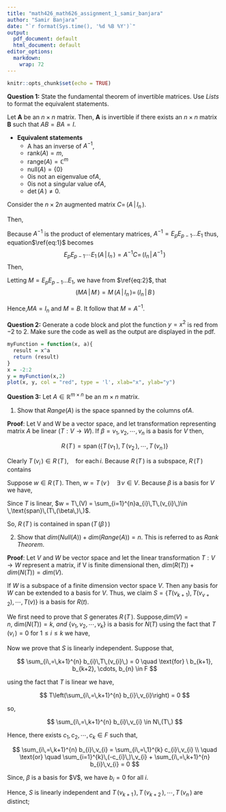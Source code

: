 ```yaml
---
title: "math426_math626_assignment_1_samir_banjara"
author: "Samir Banjara"
date: "`r format(Sys.time(), '%d %B %Y')`"
output:
  pdf_document: default
  html_document: default
editor_options: 
  markdown: 
    wrap: 72
---
```


```r
knitr::opts_chunk$set(echo = TRUE)
```

**Question 1:** State the fundamental theorem of invertible matrices.
Use *Lists* to format the equivalent statements.

Let **A** be an $n\times n$ matrix. Then, **A** is invertible if there
exists an $n\times n$ matrix **B** such that $AB = BA = I$.

-   **Equivalent statements**
    -   A has an inverse of $A^{-1}$,
    -   $\text{rank}(A) = m$,
    -   $\text{range}(A) = \mathbb{C}^m$
    -   $\text{null}(A) = \{0\}$
    -   $0 \text{is not an eigenvalue of} A$,
    -   $0 \text{is not a singular value of} A$,
    -   $\text{det}\,(A\,)\ne 0$.

Consider the $n\times 2n$ augmented matrix $C = \,(A\,|\,I_{n}\,)$.

Then,

```{=latex}
\begin{equation} \label{eq:1} 
A^{-1} C = (\,A^{-1} A\, | \,A^{-1} I_{n}\,) = (\,I_{n}\, | \,A^{-1}\,)
\end{equation}
```
Because $A^{-1}$ is the product of elementary matrices,
$A^{-1} = E_{p}E_{p-1}\dots E_{1}$ thus, equation$\ref{eq:1}$ becomes
$$E_{p} E_{p-1}\cdots E_{1}\,(A\, | \, I_{n}\,) = A^{-1}C = \,(I_{n}\, | \, A^{-1}\,)$$
Then,

```{=latex}
\begin{equation} \label{eq:2}
 E_{p}E_{p-1}\dots E_{1}\,(A\, | \, I_{n}\,) = \,(I_{n}\, | \, B)
\end{equation}
```
Letting $M = E_{p}E_{p-1}\dots E_{1}$, we have from $\ref{eq:2}$, that
$$\,(MA\,|\,M\,) = M\,(A\,|\,I_{n}\,) = \,(I_{n}\,|\,B\,)$$

Hence,$MA = I_{n}$ and $M=B$. It follow that $M = A^{-1}$.

**Question 2:** Generate a code block and plot the function $y = x^2$ is
red from $-2$ to $2$. Make sure the code as well as the output are
displayed in the pdf.

```r
myFunction = function(x, a){
  result = x^a 
  return (result) 
}
x = -2:2 
y = myFunction(x,2) 
plot(x, y, col = "red", type = 'l', xlab="x", ylab="y")
```

**Question 3:** Let $A \in \mathbb{R}^{m\times n}$ be an $m \times n$
matrix.

1.  Show that $Range(A)$ is the space spanned by the columns of$A$.

**Proof**: Let V and W be a vector space, and let transformation
representing matrix $A$ be linear ($T : V\rightarrow W$). If
$\beta = {v_{1}, v_{2},\cdots,v_{n}}$ is a basis for $V$ then,

$$R\,(T\,) = \text{span}\,(\{T\,(v_{1}\,), T\,(v_{2}\,),\cdots , T\,(v_{n}\,)\}$$

Clearly $T\,(v_{i}\,) \in R\,(T\,),\quad \text{for each} \, i$. Because
$R\,(T\,)$ is a subspace, $R\,(T\,)$ contains

```{=latex}
\begin{equation}
\text{span}\,(\{T\,(v_{1}\,),T\,(v_{2}\,),\cdots,T\,(v_{n}\,)\}=
\text{span}\,(T\,(B\,)\,)
\end{equation}
```
Suppose $w \in R\,(T\,)$. Then, $w = T\,(v\,) \quad \exists \,v \in V$.
Because $\beta$ is a basis for $V$ we have,

```{=latex}
\begin{equation}
v = \sum_{i=1}^{n} a_{i}v_{i} \quad \exists a_{1}, a_{2},\cdots,a_{n} \in F
\end{equation}
```
Since $T$ is linear,
$w = T\,(V) = \sum_{i=1}^{n}a_{i}\,T\,(v_{i}\,)\in \,\text{span}\,(T\,(\beta\,)\,)$.

So, $R\,(T\,)$ is contained in $\text{span}\,(T\,(\beta\,)\,)$

2.  Show that
    $dim \left(Null(A)\right) + dim \left(Range(A) \right) = n$. This is
    referred to as *Rank Theorem*.

**Proof**: Let $V$ and $W$ be vector space and let the linear
transformation $T: V \rightarrow W$ represent a matrix, if V is finite
dimensional then, $dim(R(T)) + dim(N(T)) = dim(V)$.

If $W$ is a subspace of a finite dimension vector space $V$. Then any
basis for $W$ can be extended to a basis for $V$. Thus, we claim
$S = \{T(v_{k+1}), T(v_{v+2}),\cdots,T(v)\}$ is a basis for $R(t)$.

We first need to prove that $S$ generates $R\,(T\,)$.
Suppose,$\text{dim}(V) = n, \ \text{dim}(N(T)) = k, \ and \ \{v_{1}, v_{2},\cdots, v_{k}\}$
is a basis for $N(T)$ using the fact that $T\,(v_{i}\,) = 0$ for
$1 \le i \le k$ we have,

```{=latex}
\begin{flalign*}
R(T) & =\text{span}\,(\{T\,(v_{1}\,), T\,(v_{2}\,),\cdots , T\,(v_{n}\,)\}&\\
     & =\text{span}\,(\{T\,(v_{k+1}\,), T\,(v_{k+2}\,),\cdots , T\,(v_{n}\,)\}&\\
     & =\text{span}\,(S\,)
\end{flalign*}
```
Now we prove that $S$ is linearly independent. Suppose that,

$$
\sum_{i\,=\,k+1}^{n} b_{i}\,T\,(v_{i}\,) = 0 \quad \text{for} \ b_{k+1}, b_{k+2}, \cdots, b_{n} \in F
$$

using the fact that $T$ is linear we have,

$$
T\left(\sum_{i\,=\,k+1}^{n} b_{i}\,v_{i}\right) = 0
$$

so,

$$
\sum_{i\,=\,k+1}^{n} b_{i}\,v_{i} \in N\,(T\,)
$$

Hence, there exists $c_{1}, c_{2},\cdots,c_{k}\in F$ such that,

$$
\sum_{i\,=\,k+1}^{n} b_{i}\,v_{i} = \sum_{i\,=\,1}^{k} c_{i}\,v_{i} \\ \quad \text{or} \quad \sum_{i=1}^{k}\,(-c_{i}\,)\,v_{i} + \sum_{i\,=\,k+1}^{n} b_{i}\,v_{i} = 0
$$

Since, $\beta$ is a basis for \$V\$, we have $b_{i} = 0$ for all $i$.

Hence, $S$ is linearly independent and
$T\,(v_{k+1}\,), T\,(v_{k+2}\,),\cdots , T\,(v_{n}\,)$ are distinct;

```{=latex}
\begin{flalign*}
\therefore \ \text{rank}\,(T\,) & = n - k&\\
dim(R(T)) & = dim(V) - dim(N(T))&\\
dim(R(T)) + dim(N(T)) & = dim(V)&\\ 
\end{flalign*}
```

